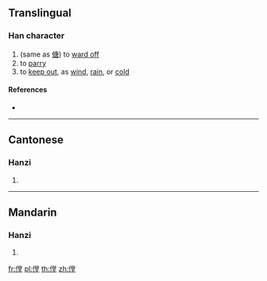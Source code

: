 ==Translingual==

===Han character===
{{Han char|rn=9|rad=人|as=11|sn=13|four=|canj=OFBG|ids=⿰亻堂}}

# (same as [[傏]]) to [[ward off]]
# to [[parry]]
# to [[keep out]], as [[wind]], [[rain]], or [[cold]]

====References====
* {{Han ref|kx=0114.270|hdz=10210.160|uh=347D|ud=13437}}

----

==Cantonese==

===Hanzi===
{{yue-hanzi|jyut=[[tong4]]|y=tong4}}

# {{defn|lang=yue|sort=人11}}

----

==Mandarin==

===Hanzi===
{{cmn-hanzi|pin=[[táng]] ([[tang2]])|wg=t'ang<sup>2</sup>}}

# {{defn|lang=cmn|sort=人11}}

[[fr:㑽]]
[[pl:㑽]]
[[th:㑽]]
[[zh:㑽]]